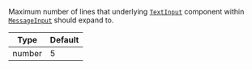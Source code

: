 Maximum number of lines that underlying [`TextInput`](https://reactnative.dev/docs/textinput) component within [`MessageInput`](../../../../ui-components/message_input.mdx) should expand to.

| Type | Default |
| - | - |
| number | 5 |
